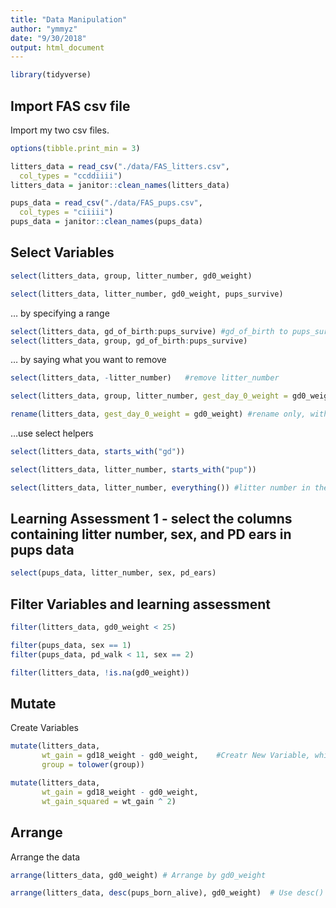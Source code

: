 ```yaml
---
title: "Data Manipulation"
author: "ymmyz"
date: "9/30/2018"
output: html_document
---
```


```r
library(tidyverse)
```

## Import FAS csv file

Import my two csv files.

```r
options(tibble.print_min = 3)

litters_data = read_csv("./data/FAS_litters.csv",
  col_types = "ccddiiii")
litters_data = janitor::clean_names(litters_data)

pups_data = read_csv("./data/FAS_pups.csv",
  col_types = "ciiiii")
pups_data = janitor::clean_names(pups_data)

```

## Select Variables

```r
select(litters_data, group, litter_number, gd0_weight)

select(litters_data, litter_number, gd0_weight, pups_survive)
```

... by specifying a range

```r
select(litters_data, gd_of_birth:pups_survive) #gd_of_birth to pups_survive
select(litters_data, group, gd_of_birth:pups_survive)
```

... by saying what you want to remove

```r
select(litters_data, -litter_number)   #remove litter_number
```


```r
select(litters_data, group, litter_number, gest_day_0_weight = gd0_weight) #select and rename ge0_weight as gest_day_0_weight

rename(litters_data, gest_day_0_weight = gd0_weight) #rename only, with the all data set
```

...use select helpers

```r
select(litters_data, starts_with("gd"))

select(litters_data, litter_number, starts_with("pup"))

select(litters_data, litter_number, everything()) #litter number in the column, then everything else
```

## Learning Assessment 1 -  select the columns containing litter number, sex, and PD ears in pups data

```r
select(pups_data, litter_number, sex, pd_ears)
```


## Filter Variables and learning assessment
```r
filter(litters_data, gd0_weight < 25)

filter(pups_data, sex == 1)
filter(pups_data, pd_walk < 11, sex == 2)

filter(litters_data, !is.na(gd0_weight))

```

## Mutate

Create Variables

```r
mutate(litters_data,
       wt_gain = gd18_weight - gd0_weight,    #Creatr New Variable, which will be added to the last column
       group = tolower(group))

mutate(litters_data,
       wt_gain = gd18_weight - gd0_weight,   
       wt_gain_squared = wt_gain ^ 2)
```

## Arrange

Arrange the data

```r
arrange(litters_data, gd0_weight) # Arrange by gd0_weight

arrange(litters_data, desc(pups_born_alive), gd0_weight)  # Use desc() for descending
```

 


